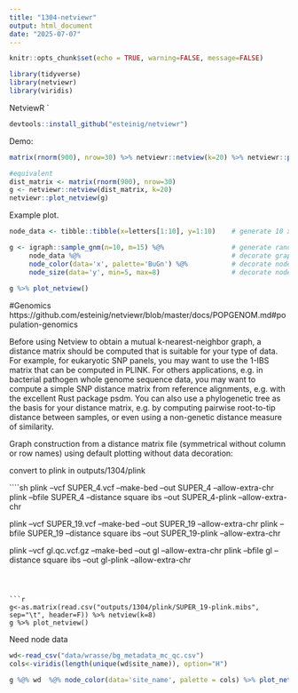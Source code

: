 ```yaml
---
title: "1304-netviewr"
output: html_document
date: "2025-07-07"
---
```


```r
knitr::opts_chunk$set(echo = TRUE, warning=FALSE, message=FALSE)

library(tidyverse)
library(netviewr)
library(viridis)
```

NetviewR
`
```r
devtools::install_github("esteinig/netviewr")
```

Demo:

```r
matrix(rnorm(900), nrow=30) %>% netviewr::netview(k=20) %>% netviewr::plot_netview()

#equivalent
dist_matrix <- matrix(rnorm(900), nrow=30)
g <- netviewr::netview(dist_matrix, k=20)
netviewr::plot_netview(g)
```

Example plot.  

```r
node_data <- tibble::tibble(x=letters[1:10], y=1:10)    # generate 10 x 2 node data tibble

g <- igraph::sample_gnm(n=10, m=15) %@%                 # generate random graph with 10 nodes
     node_data %@%                                      # decorate graph with node data tibble
     node_color(data='x', palette='BuGn') %@%           # decorate nodes with colors paletted by x
     node_size(data='y', min=5, max=8)                  # decorate nodes with values rescaled by y
     
g %>% plot_netview()         
```


#Genomics
https://github.com/esteinig/netviewr/blob/master/docs/POPGENOM.md#population-genomics

Before using Netview to obtain a mutual k-nearest-neighbor graph, a distance matrix should be computed that is suitable for your type of data. For example, for eukaryotic SNP panels, you may want to use the 1-IBS matrix that can be computed in PLINK. For others applications, e.g. in bacterial pathogen whole genome sequence data, you may want to compute a simple SNP distance matrix from reference alignments, e.g. with the excellent Rust package psdm. You can also use a phylogenetic tree as the basis for your distance matrix, e.g. by computing pairwise root-to-tip distance between samples, or even using a non-genetic distance measure of similarity.

Graph construction from a distance matrix file (symmetrical without column or row names) using default plotting without data decoration:

convert to plink in outputs/1304/plink

````sh
plink --vcf SUPER_4.vcf --make-bed --out SUPER_4 --allow-extra-chr
plink --bfile SUPER_4 --distance square ibs --out SUPER_4-plink --allow-extra-chr

plink --vcf SUPER_19.vcf --make-bed --out SUPER_19 --allow-extra-chr
plink --bfile SUPER_19 --distance square ibs --out SUPER_19-plink --allow-extra-chr

plink --vcf gl.qc.vcf.gz --make-bed --out gl --allow-extra-chr
plink --bfile gl --distance square ibs --out gl-plink --allow-extra-chr

```



```r
g<-as.matrix(read.csv("outputs/1304/plink/SUPER_19-plink.mibs", sep="\t", header=F)) %>% netview(k=8) 
g %>% plot_netview()

```


Need node data

```r
wd<-read_csv("data/wrasse/bg_metadata_mc_qc.csv")
cols<-viridis(length(unique(wd$site_name)), option="H")
```





```r
g %@% wd  %@% node_color(data='site_name', palette = cols) %>% plot_netview()
```